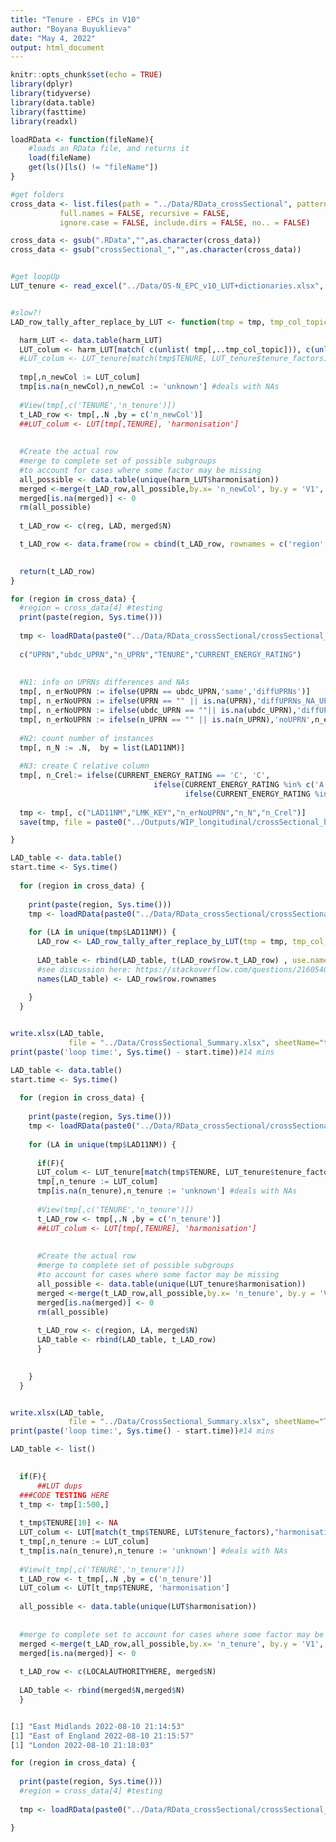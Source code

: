 ```yaml
---
title: "Tenure - EPCs in V10"
author: "Boyana Buyuklieva"
date: "May 4, 2022"
output: html_document
---
```


```r
knitr::opts_chunk$set(echo = TRUE)
library(dplyr)
library(tidyverse)
library(data.table)
library(fasttime)
library(readxl)

loadRData <- function(fileName){
    #loads an RData file, and returns it
    load(fileName)
    get(ls()[ls() != "fileName"])
}

#get folders
cross_data <- list.files(path = "../Data/RData_crossSectional", pattern = NULL, all.files = FALSE,
           full.names = FALSE, recursive = FALSE,
           ignore.case = FALSE, include.dirs = FALSE, no.. = FALSE)

cross_data <- gsub(".RData","",as.character(cross_data))
cross_data <- gsub("crossSectional_","",as.character(cross_data))


#get loopUp
LUT_tenure <- read_excel("../Data/OS-N_EPC_v10_LUT+dictionaries.xlsx", sheet = "TENURE",range = cell_cols("B:C"))


#slow?!
LAD_row_tally_after_replace_by_LUT <- function(tmp = tmp, tmp_col_topic ='TENURE', harm_LUT = LUT_tenure, reg = region, LAD = LA){

  harm_LUT <- data.table(harm_LUT)
  LUT_colum <- harm_LUT[match( c(unlist( tmp[,..tmp_col_topic])), c(unlist(harm_LUT[,1])) ),"harmonisation"]
  #LUT_colum <- LUT_tenure[match(tmp$TENURE, LUT_tenure$tenure_factors),"harmonisation"]
  
  tmp[,n_newCol := LUT_colum]
  tmp[is.na(n_newCol),n_newCol := 'unknown'] #deals with NAs
  
  #View(tmp[,c('TENURE','n_tenure')])  
  t_LAD_row <- tmp[,.N ,by = c('n_newCol')]
  ##LUT_colum <- LUT[tmp[,TENURE], 'harmonisation']
  
  
  #Create the actual row 
  #merge to complete set of possible subgroups 
  #to account for cases where some factor may be missing
  all_possible <- data.table(unique(harm_LUT$harmonisation))
  merged <-merge(t_LAD_row,all_possible,by.x= 'n_newCol', by.y = 'V1', all = T )
  merged[is.na(merged)] <- 0
  rm(all_possible)
  
  t_LAD_row <- c(reg, LAD, merged$N)

  t_LAD_row <- data.frame(row = cbind(t_LAD_row, rownames = c('region', 'LAD', c(merged$n_newCol)) ), stringsAsFactors = F)

  
  return(t_LAD_row)
}
```



```r
for (region in cross_data) {
  #region = cross_data[4] #testing
  print(paste(region, Sys.time()))
  
  tmp <- loadRData(paste0("../Data/RData_crossSectional/crossSectional_",region,".RData") )
  
  c("UPRN","ubdc_UPRN","n_UPRN","TENURE","CURRENT_ENERGY_RATING")
  
  
  #N1: info on UPRNs differences and NAs
  tmp[, n_erNoUPRN := ifelse(UPRN == ubdc_UPRN,'same','diffUPRNs')]
  tmp[, n_erNoUPRN := ifelse(UPRN == "" || is.na(UPRN),'diffUPRNs_NA_UPRN',n_erNoUPRN) ]
  tmp[, n_erNoUPRN := ifelse(ubdc_UPRN == ""|| is.na(ubdc_UPRN),'diffUPRNs_NA_ubdc_UPRN',n_erNoUPRN) ]
  tmp[, n_erNoUPRN := ifelse(n_UPRN == "" || is.na(n_UPRN),'noUPRN',n_erNoUPRN) ]
  
  #N2: count number of instances 
  tmp[, n_N := .N,  by = list(LAD11NM)]
  
  #N3: create C relative column
  tmp[, n_Crel:= ifelse(CURRENT_ENERGY_RATING == 'C', 'C', 
                                ifelse(CURRENT_ENERGY_RATING %in% c('A', 'B'), 'C+', 
                                       ifelse(CURRENT_ENERGY_RATING %in% c('D', 'E','F','G'),'C-','NA' )))]
  
  tmp <- tmp[, c("LAD11NM","LMK_KEY","n_erNoUPRN","n_N","n_Crel")]
  save(tmp, file = paste0("../Outputs/WIP_longitudinal/crossSectional_baseline_",region,".RData") )

}
```

```r
LAD_table <- data.table()
start.time <- Sys.time()
  
  for (region in cross_data) {
    
    print(paste(region, Sys.time()))
    tmp <- loadRData(paste0("../Data/RData_crossSectional/crossSectional_",region,".RData") )
    
    for (LA in unique(tmp$LAD11NM)) {
      LAD_row <- LAD_row_tally_after_replace_by_LUT(tmp = tmp, tmp_col_topic ='TENURE', harm_LUT = LUT_tenure, reg = region, LAD = LA)
      
      LAD_table <- rbind(LAD_table, t(LAD_row$row.t_LAD_row) , use.names=F, fill=FALSE)
      #see discussion here: https://stackoverflow.com/questions/21605401/why-does-rbindlist-not-respect-column-names
      names(LAD_table) <- LAD_row$row.rownames
      
    }
  }


write.xlsx(LAD_table,
             file = "../Data/CrossSectional_Summary.xlsx", sheetName="test_Tenure", append=TRUE)
print(paste('loop time:', Sys.time() - start.time))#14 mins
```


```r
LAD_table <- data.table()
start.time <- Sys.time()
  
  for (region in cross_data) {
    
    print(paste(region, Sys.time()))
    tmp <- loadRData(paste0("../Data/RData_crossSectional/crossSectional_",region,".RData") )
    
    for (LA in unique(tmp$LAD11NM)) {
     
      if(F){
      LUT_colum <- LUT_tenure[match(tmp$TENURE, LUT_tenure$tenure_factors),"harmonisation"]
      tmp[,n_tenure := LUT_colum]
      tmp[is.na(n_tenure),n_tenure := 'unknown'] #deals with NAs
      
      #View(tmp[,c('TENURE','n_tenure')])  
      t_LAD_row <- tmp[,.N ,by = c('n_tenure')]
      ##LUT_colum <- LUT[tmp[,TENURE], 'harmonisation']
      
      
      #Create the actual row 
      #merge to complete set of possible subgroups 
      #to account for cases where some factor may be missing
      all_possible <- data.table(unique(LUT_tenure$harmonisation))
      merged <-merge(t_LAD_row,all_possible,by.x= 'n_tenure', by.y = 'V1', all = T )
      merged[is.na(merged)] <- 0
      rm(all_possible)
      
      t_LAD_row <- c(region, LA, merged$N)
      LAD_table <- rbind(LAD_table, t_LAD_row)
      }
      

    }
  }


write.xlsx(LAD_table,
             file = "../Data/CrossSectional_Summary.xlsx", sheetName="Tenure", append=TRUE)
print(paste('loop time:', Sys.time() - start.time))#14 mins
```




```r
LAD_table <- list()

  
  if(F){
      ##LUT dups
  ###CODE TESTING HERE
  t_tmp <- tmp[1:500,]
  
  t_tmp$TENURE[10] <- NA
  LUT_colum <- LUT[match(t_tmp$TENURE, LUT$tenure_factors),"harmonisation"]
  t_tmp[,n_tenure := LUT_colum]
  t_tmp[is.na(n_tenure),n_tenure := 'unknown'] #deals with NAs
  
  #View(t_tmp[,c('TENURE','n_tenure')])  
  t_LAD_row <- t_tmp[,.N ,by = c('n_tenure')]
  LUT_colum <- LUT[t_tmp$TENURE, 'harmonisation']
    
  all_possible <- data.table(unique(LUT$harmonisation))
  
  
  #merge to complete set to account for cases where some factor may be missing
  merged <-merge(t_LAD_row,all_possible,by.x= 'n_tenure', by.y = 'V1', all = T )
  merged[is.na(merged)] <- 0
  
  t_LAD_row <- c(LOCALAUTHORITYHERE, merged$N)
    
  LAD_table <- rbind(merged$N,merged$N)  
  }


[1] "East Midlands 2022-08-10 21:14:53"
[1] "East of England 2022-08-10 21:15:57"
[1] "London 2022-08-10 21:18:03"

```

```r
for (region in cross_data) {
  
  print(paste(region, Sys.time()))
  #region = cross_data[4] #testing
  
  tmp <- loadRData(paste0("../Data/RData_crossSectional/crossSectional_",region,".RData") )

}
```